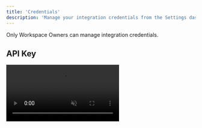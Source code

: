 ```yaml
---
title: 'Credentials'
description: 'Manage your integration credentials from the Settings dashboard.'
---
```


<Note>Only Workspace Owners can manage integration credentials.</Note>

## API Key

<video autoplay muted loop playsinline className="w-full aspect-video" src="/videos/guides_apikey.mp4" />
To access your API key, go to the Settings tab and select "Integrations" from the left sidebar.

<Info>To protect the privacy of your workspace data, please securely store your API key. Anyone with your API key can retrieve information about your workspace leads. As our Zapier integration expands in the future, the API key will be able to access even more information than it does now.</Info>

To generate a new API key, click "Generate new API key".

<Warning>All integrations using a previous API key will no longer work. You'll need to update your integrations with the new API key.</Warning>
